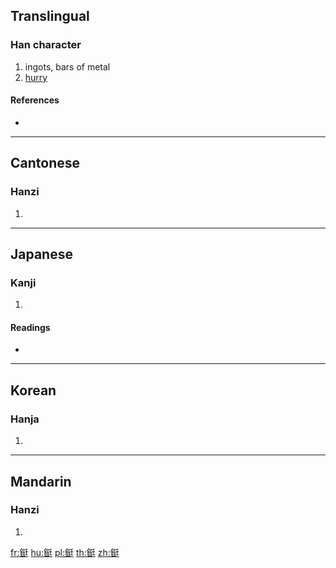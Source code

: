 {{character info/new}}
{{also|铤}}
==Translingual==

===Han character===
{{Han char|rn=167|rad=金|as=07|sn=15|four=82141|canj=CNKG}}

# ingots, bars of metal
# [[hurry]]

====References====
* {{Han ref|kx=1307.040|dkj=40447|dj=1809.110|hdz=64197.110|uh=92CC|ud=37580|bh=E86F|bd=59503}}

----

==Cantonese==

===Hanzi===
{{yue-hanzi|jyut=|y=ting5|sim=铤}}

# {{defn|lang=yue|sort=金07}}

----

==Japanese==

===Kanji===
{{ja-kanji|grade=|rs=金07}}

# {{defn|lang=ja|sort=金07}}

====Readings====
* {{ja-readings|on=[[てい]] (tei), [[じょう]] (jō)|kun=[[じがね]] (jigane)|nanori=}}

----

==Korean==

===Hanja===
{{ko-hanja|hangeul=정|eumhun=|rv=jeong|mr=chŏng|y=ceng}}

# {{defn|lang=ko|sort=金07}}

----

==Mandarin==

===Hanzi===
{{cmn-hanzi|sim=铤|pin=[[dìng]] ([[ding4]]), [[tǐng]] ([[ting3]])|wg=ting<sup>4</sup>, t'ing<sup>3</sup>}}

# {{defn|lang=cmn|sort=金07}}

[[fr:鋌]]
[[hu:鋌]]
[[pl:鋌]]
[[th:鋌]]
[[zh:鋌]]